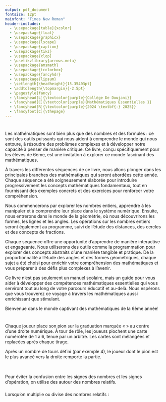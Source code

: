 ```yaml
---
output: pdf_document
fontsize: 12pt
mainfont: "Times New Roman"
header-includes:
  - \usepackage[table]{xcolor}
  - \usepackage{float}
  - \usepackage{graphicx}
  - \usepackage{lscape}
  - \usepackage{caption}
  - \usepackage{tikz}
  - \usepackage{xlop}
  - \usetikzlibrary{arrows.meta} 
  - \usepackage{amsmath}
  - \usepackage{tcolorbox}
  - \usepackage{fancyhdr}
  - \usepackage{lipsum}
  - \setlength{\headheight}{15.35403pt}
  - \addtolength{\topmargin}{-2.5pt}
  - \pagestyle{fancy}
  - \fancyhead[L]{\textcolor{purple}{Collège De Doujani}}
  - \fancyhead[C]{\textcolor{purple}{Mathématiques Essentielles }}
  - \fancyhead[R]{\textcolor{purple}{2024 \textbf{-} 2025}}
  - \fancyfoot[C]{\thepage}
---
```


\begin{titlepage}
\definecolor{umcolor}{RGB}{85, 37, 130}

\begin{center}

% Logo en haut
\includegraphics[width=0.45\linewidth]{vis/LogoMath.png}\\[1.5cm]

% Etablissement 
{\Large \textsc{Collège De Doujani}}\\[0.2cm]
{\large 6ème}\\[1.5cm]

% Encadré du titre
\tcbset{colback=pink!30, colframe=umcolor, width=\textwidth, arc=3mm, boxrule=0.8mm}
\begin{tcolorbox}
    \centering
    {\huge \bfseries Mathématiques Essentielles :\\ Tout pour la 6ème}\\[0.3cm]
\end{tcolorbox}

\vfill

% Auteur
\begin{flushright}
    \textbf{Réalisé par :}\\
    ATTOUMANI Ibrahim
\end{flushright}

\vfill

% Bas de page
\includegraphics[width=0.15\linewidth]{vis/DBS.png}\\[0.15cm]
{\Large Année Universitaire 2024 -- 2025}

\end{center}
\end{titlepage}

\thispagestyle{empty}
\definecolor{navy}{RGB}{11, 11, 69}
\definecolor{picker}{RGB}{235, 153, 30}

\newpage

\thispagestyle{empty}

\pagebreak
\tableofcontents
\pagebreak

\newpage

# \textcolor{blue}{1. Introduction}

Les mathématiques sont bien plus que des nombres et des formules : ce sont des outils puissants qui nous aident à comprendre le monde qui nous entoure, à résoudre des problèmes complexes et à développer notre capacité à penser de manière critique. Ce livre, conçu spécifiquement pour les élèves de 6ème, est une invitation à explorer ce monde fascinant des mathématiques.

À travers les différentes séquences de ce livre, nous allons plonger dans les principales branches des mathématiques qui seront abordées cette année. Chaque séquence a été soigneusement élaborée pour introduire progressivement les concepts mathématiques fondamentaux, tout en fournissant des exemples concrets et des exercices pour renforcer votre compréhension.

Nous commencerons par explorer les nombres entiers, apprendre à les manipuler et à comprendre leur place dans le système numérique. Ensuite, nous entrerons dans le monde de la géométrie, où nous découvrirons les formes, les lignes et les angles. Les opérations sur les nombres entiers seront également au programme, suivi de l'étude des distances, des cercles et des concepts de fractions.

Chaque séquence offre une opportunité d'apprendre de manière interactive et engageante. Nous utiliserons des outils comme la programmation pour explorer des concepts abstraits d'une manière tangible et pratique. De la proportionnalité à l'étude des angles et des formes géométriques, chaque sujet a été choisi pour enrichir votre compréhension des mathématiques et vous préparer à des défis plus complexes à l'avenir.

Ce livre n'est pas seulement un manuel scolaire, mais un guide pour vous aider à développer des compétences mathématiques essentielles qui vous serviront tout au long de votre parcours éducatif et au-delà. Nous espérons que vous trouverez ce voyage à travers les mathématiques aussi enrichissant que stimulant.

Bienvenue dans le monde captivant des mathématiques de la 6ème année!

\newpage

# \textcolor{blue}{2. Chapitre 1: Les Nombres Entiers}

\vfill
\begin{tcolorbox}[colback=pink!10!white, colframe=navy!75!black, title=\textcolor{white}{Activités: Les Entiers Naturels}, 
                  sharp corners=south]

\begin{minipage}[t]{0.48\textwidth}
Dans le jeu du \textbf{Tir au Panier}, on lance cinq balles vers des paniers disposés devant soi, représentés ci-contre. Chaque panier correspond à un nombre de points différent : par exemple, le premier panier rapporte \textbf{3 points} et le second \textbf{5 points}. À chaque lancer, on remporte le nombre de points indiqué par le panier touché. Si la balle n'atteint aucun panier, elle ne rapporte aucun point. Après les cinq lancers, on fait la somme des points obtenus. \textcolor{red}{a)} Moussy a effectué cinq lancers dans le jeu du \textbf{Tir au Panier}. Voici les résultats de ses lancers :

\end{minipage}
\hfill
\begin{minipage}[t]{0.48\textwidth}
\centering
\vspace{0pt}
\includegraphics[width=0.8\textwidth]{vis/pannier.jpg} 
\end{minipage}

\begin{itemize}
  \item Le premier lancer est réussi et rentre dans le panier 1.
  \item Le second lancer est également réussi et rentre dans le panier 1.
  \item Le troisième lancer ne touche aucun panier.
  \item Le quatrième lancer est réussi et rentre dans le panier 2.
  \item Le cinquième lancer ne touche aucun panier.
\end{itemize}

\textbf{Combien de points Moussy a-t-il obtenus au total ?}

\textcolor{red}{b)} Moussy fait une deuxième partie et toutes les balles atteignent le panier 2 sauf une atteignant le panier 1. 

\textbf{Les points obtenus par Moussy lors de cette deuxième partie sont-ils supérieurs à 30 ?}


\textcolor{red}{c)} Parmi les scores ci-dessous, lesquels peuvent être obtenus avec cinq tirs ? Justifier votre réponse à l’aide d’un calcul.

\begin{center}
\textcolor{green}{23} \hspace{2cm} \textcolor{blue}{19} \hspace{2cm} \textcolor{orange}{3} \hspace{2cm} \textcolor{purple}{25} \hspace{2cm} \textcolor{red}{30}
\end{center}

\textcolor{red}{d)} Quel est le nombre minimal de tir à lancer pour atteindre le score 12, 18 ?

\textcolor{red}{e)} Comment obtenir le score 14 ?

\textcolor{purple}{Pour aller loin:} On suppose qu'on a un troisième panier avec un score de 7. 

\textcolor{red}{f)} Comment obtenir 19, 11 et 29 avec le moins de tir de lancer possible ? Justifier votre réponse à l’aide d’un calcul.

\end{tcolorbox}
\vfill

\newpage

\begin{tcolorbox}[colback=pink!10!white, colframe=navy!75!black, title=\textcolor{white}{Activités: Durrées}, 
                  sharp corners=south]

\begin{minipage}[t]{0.48\textwidth}
\textcolor{red}{a)} Samuel, fraîchement rentré en classe, remarque que ses journées sont bien organisées. Ses cours débutent à 7 h 05 et chaque séance dure 55 minutes. Après deux séances de cours, il a droit à une récréation de 25 minutes.

\textbf{ Peux-tu l’aider à calculer à quelle heure la récréation commence et à quelle heure elle se termine ?}

\vspace{10pt}

\textbf{b.} Après une matinée de quatre séances de cours, Samuel file à la cantine pour une pause bien méritée. Les cours reprennent à 13 h 00. 

\end{minipage}
\hfill
\begin{minipage}[t]{0.48\textwidth}
\centering
\vspace{0pt}
\includegraphics[width=0.8\textwidth]{vis/horloge.jpg} 
\end{minipage}

\vspace{10pt}

\textbf{Combien de temps lui restent-elles pour savourer son repas ?}

\end{tcolorbox}


\vspace{1cm}


\begin{tcolorbox}[colback=pink!10!white, colframe=navy!75!black, title=\textcolor{white}{Activités: Durées}, 
                  sharp corners=south]
\textcolor{red}{a)} Associer à chaque problème l’opération ou l’expression qui en donne la solution. Plusieurs réponses sont parfois possibles.

\vspace{10pt}

\begin{minipage}[t]{0.48\textwidth}

\textbf{Problème 1.}  
Marc a acheté 4 livres à 3 € chacun. Il paye avec un billet de 20 €. Combien d’argent lui reste-t-il ? 

\vspace{10pt} 

\textbf{Problème 2.}  
Emma possède 30 billes. Elle en donne 8 à son ami et en perd 3. Combien de billes lui reste-t-il ? 

\vspace{10pt} 

\textbf{Problème 3.}  
Lucas joue au basket. Il marque 7 paniers, puis il rate 3 tirs. Il avait 15 paniers au début du match. Combien de paniers a-t-il réussi à la fin ?

\vspace{10pt} 

\textbf{Problème 4.}  
Le samedi matin, Claire a 30 euros dans son porte-monnaie. Le dimanche, elle double son montant et le lundi, elle en a 4 fois moins que le mardi. Combien d'euros a-t-elle le mardi soir ?

\end{minipage}
\hfill
\begin{minipage}[t]{0.58\textwidth}
\centering
\textbf{Opérations}  

\vspace{20pt}

\fbox{\textcolor{blue}{2 × 5 = 10}} \\
\vspace{5pt}
\fbox{\textcolor{blue}{20 – 10 = 10}} \\

\vspace{20pt}

\fbox{\textcolor{blue}{30 – 8 = 22}} \\
\vspace{5pt}
\fbox{\textcolor{blue}{22 – 3 = 19}} \\

\vspace{20pt} 

\fbox{\textcolor{blue}{15 + 7 = 22}} \\
\vspace{5pt}
\fbox{\textcolor{blue}{22 – 3 = 19}} \\

\vspace{20pt} 

\fbox{\textcolor{blue}{30 × 2 = 60}} \\
\vspace{5pt}
\fbox{\textcolor{blue}{60 ÷ 4 = 15}} \\

\end{minipage}

\vspace{10pt} 

\textcolor{red}{b)} Rédiger les phrases de conclusion pour chaque problème de la question a.

\textcolor{red}{c)} Dans l’expression 3 × (10 + 5), à quoi servent les parenthèses ?

\end{tcolorbox}


## \textcolor{red}{Les Entiers Naturels}

\vspace{7pt}

\begin{tcolorbox}[colback=cyan!10!white, colframe=red!75!black, title=\textcolor{white}{Définition}, sharp corners=southwest]
\textcolor{black}{Les \textbf{entiers naturels} sont les nombres que nous utilisons pour compter. Ils commencent à zéro et augmentent sans fin. Ces nombres sont très importants en mathématiques et dans la vie quotidienne, car ils nous permettent de quantifier les objets et les événements.}
\end{tcolorbox}

\vspace{7pt}

\textcolor{purple}{Dans cette sous-section, nous allons apprendre à écrire ces nombres en toutes lettres et à les représenter graphiquement sur une demi-droite graduée.}

\vspace{7pt}

\begin{tcolorbox}[colback=orange!10!white, colframe=orange!75!black, title=\textcolor{white}{Exemples}, sharp corners=southwest]
\textcolor{purple}{Voici quelques exemples d'écriture en toutes lettres pour les entiers naturels :}
\begin{itemize}
    \item \textcolor{red}{0 se lit « zéro »}
    \item \textcolor{red}{1 se lit « un »}
    \item \textcolor{red}{2 se lit « deux »}
    \item \textcolor{red}{3 se lit « trois »}
    \item \textcolor{red}{4 se lit « quatre »}
    \item \textcolor{red}{5 se lit « cinq »}
    \item \textcolor{red}{6 se lit « six »}
    \item \textcolor{red}{7 se lit « sept »}
    \item \textcolor{red}{8 se lit « huit »}
    \item \textcolor{red}{9 se lit « neuf »}
\end{itemize}
\end{tcolorbox}

\vspace{7pt}

\textcolor{purple}{Dans un nombre, chaque chiffre occupe un certain rang détaillé dans le tableau ci-dessous:}

\vspace{7pt}

\begin{center}
\renewcommand{\arraystretch}{1.5}
\setlength{\arrayrulewidth}{0.5mm}

\begin{tikzpicture}
\node[rounded corners=15pt, thick, draw=gray, fill=gray!10, inner sep=10pt] (table) {
    \begin{tabular}{>{\columncolor{blue!10}}c|>{\columncolor{orange!10}}c|>{\columncolor{green!10}}c|>{\columncolor{red!10}}c}
    \hline
    \textbf{Classe des milliards} & 
    \textbf{Classe des millions} & 
    \textbf{Classe des milliers} & 
    \textbf{Unités simples} \\
    \hline
    \begin{tabular}{>{\columncolor{white}}c|>{\columncolor{white}}c|>{\columncolor{white}}c}
    \rotatebox{90}{\textcolor{black}{centaines}} &
    \rotatebox{90}{\textcolor{black}{dizaines}} &
    \rotatebox{90}{\textcolor{black}{unités}}
    \end{tabular} &
    \begin{tabular}{>{\columncolor{white}}c|>{\columncolor{white}}c|>{\columncolor{white}}c}
    \rotatebox{90}{\textcolor{black}{centaines}} &
    \rotatebox{90}{\textcolor{black}{dizaines}} &
    \rotatebox{90}{\textcolor{black}{unités}}
    \end{tabular} &
    \begin{tabular}{>{\columncolor{white}}c|>{\columncolor{white}}c|>{\columncolor{white}}c}
    \rotatebox{90}{\textcolor{black}{centaines}} &
    \rotatebox{90}{\textcolor{black}{dizaines}} &
    \rotatebox{90}{\textcolor{black}{unités}}
    \end{tabular} &
    \begin{tabular}{>{\columncolor{white}}c|>{\columncolor{white}}c|>{\columncolor{white}}c}
    \rotatebox{90}{\textcolor{black}{centaines}} &
    \rotatebox{90}{\textcolor{black}{dizaines}} &
    \rotatebox{90}{\textcolor{black}{unités}}
    \end{tabular} \\
    \hline
    \begin{tabular}{c|c|c}
    \textcolor{black}{X} &
    \textcolor{black}{X} &
    \textcolor{black}{X}
    \end{tabular} &
    \begin{tabular}{c|c|c}
    \textcolor{black}{X} &
    \textcolor{black}{X} &
    \textcolor{black}{X}
    \end{tabular} &
    \begin{tabular}{c|c|c}
    \textcolor{black}{X} &
    \textcolor{black}{X} &
    \textcolor{black}{X}
    \end{tabular} &
    \begin{tabular}{>{\columncolor{red!5}}c|>{\columncolor{red!5}}c|>{\columncolor{red!5}}c}
    \textcolor{black}{2} &
    \textcolor{black}{3} &
    \textcolor{black}{4}
    \end{tabular} \\
    \hline
    \begin{tabular}{c|c|c}
    \textcolor{black}{X} &
    \textcolor{black}{X} &
    \textcolor{black}{X}
    \end{tabular} &
    \begin{tabular}{c|c|c}
    \textcolor{black}{X} &
    \textcolor{black}{X} &
    \textcolor{black}{X}
    \end{tabular} &
    \begin{tabular}{>{\columncolor{green!5}}c|>{\columncolor{green!5}}c|>{\columncolor{green!5}}c}
    \textcolor{black}{6} &
    \textcolor{black}{5} &
    \textcolor{black}{4}
    \end{tabular} &
    \begin{tabular}{>{\columncolor{red!5}}c|>{\columncolor{red!5}}c|>{\columncolor{red!5}}c}
    \textcolor{black}{3} &
    \textcolor{black}{2} &
    \textcolor{black}{1}
    \end{tabular} \\
    \hline
    \begin{tabular}{c|c|c}
    \textcolor{black}{X} &
    \textcolor{black}{X} &
    \textcolor{black}{X}
    \end{tabular} &
    \begin{tabular}{>{\columncolor{orange!5}}c|>{\columncolor{orange!5}}c|>{\columncolor{orange!5}}c}
    \textcolor{black}{1} &
    \textcolor{black}{2} &
    \textcolor{black}{3}
    \end{tabular} &
    \begin{tabular}{>{\columncolor{green!5}}c|>{\columncolor{green!5}}c|>{\columncolor{green!5}}c}
    \textcolor{black}{9} &
    \textcolor{black}{8} &
    \textcolor{black}{7}
    \end{tabular} &
    \begin{tabular}{>{\columncolor{red!5}}c|>{\columncolor{red!5}}c|>{\columncolor{red!5}}c}
    \textcolor{black}{5} &
    \textcolor{black}{4} &
    \textcolor{black}{6}
    \end{tabular} \\
    \hline
    \begin{tabular}{c|c|c}
    \textcolor{black}{X} &
    \textcolor{black}{8} &
    \textcolor{black}{7}
    \end{tabular} &
    \begin{tabular}{>{\columncolor{orange!5}}c|>{\columncolor{orange!5}}c|>{\columncolor{orange!5}}c}
    \textcolor{black}{6} &
    \textcolor{black}{5} &
    \textcolor{black}{4}
    \end{tabular} &
    \begin{tabular}{>{\columncolor{green!5}}c|>{\columncolor{green!5}}c|>{\columncolor{green!5}}c}
    \textcolor{black}{3} &
    \textcolor{black}{2} &
    \textcolor{black}{1}
    \end{tabular} &
    \begin{tabular}{>{\columncolor{red!5}}c|>{\columncolor{red!5}}c|>{\columncolor{red!5}}c}
    \textcolor{black}{0} &
    \textcolor{black}{9} &
    \textcolor{black}{9}
    \end{tabular} \\
    \hline
    \end{tabular}
};
\end{tikzpicture}

\captionsetup{justification=centering, font=small}
\captionof{table}{\textbf{Représentation des différentes classes et unités d'un nombre.}}
\end{center}

\begin{tcolorbox}[colback=cyan!10!white, colframe=red!75!black, title=\textcolor{white}{Définition}, sharp corners=southwest]
\textcolor{black}{
Une demi-droite graduée commence à 0 et continue indéfiniment vers la droite. Les nombres y sont placés régulièrement pour représenter leur valeur.
}
\vspace{0.3cm}

\begin{center}
\begin{tikzpicture}
  \draw[->] (0,0) -- (10,0) node[right] {\textcolor{red}{x}};
  \foreach \x in {0,1,2,3,4,5,6,7,8,9}
    \draw (\x,3pt) -- (\x,-3pt) node[below] {\textcolor{red}{\x}};
\end{tikzpicture}
\end{center}
\end{tcolorbox}

\vspace{0.4cm}

\begin{tcolorbox}[colback=cyan!10!white, colframe=lime!75!black, title=\textcolor{black}{Remarque}, sharp corners=southwest]
\textcolor{black}{
Les petits traits s'appellent des \textbf{\textcolor{red}{graduations}}.\\
Quand l'écart est trop grand : on ajoute des \textbf{\textcolor{red}{sous-graduations}}.\\
Quand il est trop petit : on saute des nombres (par 5, 10…).
}
\end{tcolorbox}

\vspace{0.5cm}

### \textcolor{green}{Comparer, Ranger des Nombres}

\vspace{0.3cm}

\begin{tcolorbox}[colback=orange!10!white, colframe=orange!75!black, title=\textcolor{white}{Comparer des entiers}, sharp corners=southwest]
\begin{itemize}
  \item \textcolor{red}{\(3 < 5\)} : trois est plus petit que cinq.
  \item \textcolor{red}{\(7 > 4\)} : sept est plus grand que quatre.
  \item \textcolor{red}{\(6 \leq 6\)} : six est plus petit ou égal à six.
  \item \textcolor{red}{\(9 \geq 2\)} : neuf est plus grand ou égal à deux.
\end{itemize}
\end{tcolorbox}

\vspace{0.5cm}

\noindent
\begin{minipage}{0.48\linewidth}
\centering
\includegraphics[width=\linewidth]{vis/ordreCroissant.png}

\vspace{0.2cm}
\textbf{Ordre Croissant} : \\
\(1 < 2 < 3 < 4 < 5 < 6\)
\end{minipage}
\hfill
\begin{minipage}{0.48\linewidth}
\centering
\includegraphics[width=\linewidth]{vis/ordreDecroissante.png}

\vspace{0.2cm}
\textbf{Ordre Décroissant} : \\
\(6 > 5 > 4 > 3 > 2 > 1\)
\end{minipage}

\begin{tcolorbox}[colback=orange!5!white, colframe=orange!75!black, title=\textcolor{white}{Ranger des entiers}, sharp corners=southwest]
\textcolor{black}{
Ranger, c'est mettre les nombres dans l'ordre croissant (du plus petit au plus grand) ou décroissant (du plus grand au plus petit).
}
\end{tcolorbox}

\vspace{0.5cm}

\begin{tcolorbox}[colback=orange!5!white, colframe=orange!75!black, title=\textcolor{white}{\large Encadrer un nombre}, sharp corners=southwest]
\textcolor{black}{
Encadrer un nombre consiste à identifier deux valeurs entre lesquelles ce nombre se situe.
}
\end{tcolorbox}

\vspace{0.4cm}

\begin{tcolorbox}[colback=orange!10!white, colframe=orange!75!black, title=\textcolor{white}{\normalsize Exemple}, sharp corners=southwest]
\textcolor{red}{\(4 < 6 < 8\)} \quad Cela signifie que le nombre \textbf{6 est compris entre 4 et 8}.
\end{tcolorbox}

\vspace{0.4cm}

\begin{center}
\begin{tikzpicture}[scale=1.4]
  \draw[->] (0,0) -- (7,0) node[anchor=north west] {Nombres};
  \foreach \x in {0,1,2,3,4,5,6}
    \draw (\x,0) -- (\x,0.2) node[above] {\x};
    
  \draw[thick, -{Latex[length=3mm, width=2mm]}] (1.2,0.5) -- (4.8,0.5);
  \node at (3, 0.75) {\(a \leq x \leq b\)};
  
  \draw[dashed] (1,0) -- (1,0.5);
  \node[below] at (1,0) {\(a\)};
  
  \draw[dashed] (5,0) -- (5,0.5);
  \node[below] at (5,0) {\(b\)};
  
  \node at (3, 0.25) {\(x\)};
\end{tikzpicture}
\end{center}

\vspace{0.5cm}

\textcolor{purple}{
\textbf{Intercaler} un nombre, c’est le positionner précisément entre deux autres, afin de mieux percevoir l’ordre des valeurs.
}

\vspace{0.4cm}

\begin{tcolorbox}[colback=orange!10!white, colframe=orange!75!black, title=\textcolor{white}{\normalsize Exemple}, sharp corners=southwest]
\textcolor{red}{\(x = 2\), \(y = 3\), \(z = 4\)} \quad Ainsi, \textbf{3 est intercalé entre 2 et 4}.
\end{tcolorbox}

\vspace{0.4cm}

\begin{center}
\begin{tikzpicture}[scale=1.4]
  \draw[->] (0,0) -- (7,0) node[anchor=north west] {Nombres};
  \foreach \x in {1,2,3,4,5,6}
    \draw (\x,0) -- (\x,0.2) node[above] {\x};
    
  \draw[thick, -{Latex[length=3mm, width=2mm]}] (1,0.5) -- (5,0.5);
  \node at (3, 0.75) {\(x < y < z\)};
  
  \draw[dashed] (2,0) -- (2,0.5);
  \node[below] at (2,0) {\(x\)};
  
  \draw[dashed] (4,0) -- (4,0.5);
  \node[below] at (4,0) {\(z\)};
  
  \draw[fill=black] (3,0) circle (1.5pt);
  \node[below] at (3,0) {\(y\)};
\end{tikzpicture}
\end{center}

\vspace{0.5cm}

\begin{tcolorbox}[colback=orange!10!white, colframe=yellow!80!black, title=\textcolor{white}{\large Exercices d'application}, sharp corners=south]
\begin{itemize}
    \item[\textbf{1.}] Écris tous les entiers naturels compris entre 10 et 20.
    \item[\textbf{2.}] Écris en toutes lettres : 13, 25, 37, 48, 59.
    \item[\textbf{3.}] Représente sur une demi-droite graduée les nombres : 0, 1, 2, 3, 4 et 5.
    \item[\textbf{4.}] Compare les paires suivantes : 7 et 9 ; 12 et 12 ; 15 et 8.
    \item[\textbf{5.}] Classe ces nombres dans l’ordre décroissant : 45, 23, 89, 12, 67.
    \item[\textbf{6.}] Encadre le nombre 6 entre deux entiers naturels.
    \item[\textbf{7.}] Intercale le nombre 5 entre 3 et 7.
\end{itemize}
\end{tcolorbox}

\vspace{0.5cm}

\begin{tcolorbox}[colback=cyan!10!white, colframe=cyan!75!black, title=\textcolor{white}{\large Récapitulatif}, sharp corners=south]
\textcolor{black}{
\begin{itemize}
    \item Les \textbf{entiers naturels} sont les nombres utilisés pour compter : 0, 1, 2, 3, ...
    \item Chaque chiffre dans un nombre occupe un \textbf{rang} : unités, dizaines, centaines...
    \item La \textbf{demi-droite graduée} permet de représenter visuellement les entiers.
    \item \textbf{Comparer} deux nombres revient à déterminer lequel est plus grand, plus petit ou égal.
    \item \textbf{Ranger} des nombres consiste à les classer par ordre croissant ou décroissant.
    \item \textbf{Encadrer} un nombre, c’est identifier deux bornes entre lesquelles il se trouve.
    \item \textbf{Intercaler} un nombre, c’est le situer précisément entre deux autres.
\end{itemize}
}
\end{tcolorbox}

\vspace{0.3cm}

## \textcolor{red}{Les Entiers Relatifs}

\vspace{0.3cm}

\textbf{Un jeu ludique pour explorer les déplacements sur une droite graduée.}

Chaque joueur place son pion sur la graduation marquée « \textbf{Départ} » au centre d’une droite numérique. À tour de rôle, les joueurs piochent une carte numérotée de 1 à 6, tenue par un arbitre. Les cartes sont mélangées et replacées après chaque tirage.

\vspace{0.2cm}

\begin{itemize}
  \item Si le numéro tiré est \textbf{pair}, le joueur \textbf{avance vers la droite} du nombre de graduations indiqué.
  \item Si le numéro est \textbf{impair}, il \textbf{recule vers la gauche}.
\end{itemize}

\vspace{0.2cm}

Après un nombre de tours défini (par exemple 4), le joueur dont le pion est le plus avancé vers la droite remporte la partie.

\vspace{0.2cm}

\begin{center}
\begin{tikzpicture}[scale=1.2]
  \draw[->] (-5,0) -- (6.5,0);
  \foreach \x in {-5,-4,...,6}
    \draw (\x,0) -- (\x,0.2) node[above] {\x};

  % Marque "Départ" en rouge
  \draw[very thick, red] (0,-0.15) -- (0,0.35);
  \node[below, red] at (0,-0.15) {\textbf{Départ}};
\end{tikzpicture}
\end{center}


\begin{figure}[H]
    \centering
    \includegraphics[width=0.92\linewidth]{vis/cartes.png}
\end{figure}

\begin{tcolorbox}[colback=pink!10!white, colframe=navy!75!black, title=\textcolor{white}{Activité : Avance ou recule ?}, sharp corners=south]

\vspace{0.3cm}

\textbf{À partir du tableau ci-dessus, réalise l’activité suivante :}

\vspace{0.3cm}

\begin{minipage}{0.5\textwidth}
\textbf{Questions :}
\begin{enumerate}
  \item Qui était en tête après le premier tour ? Et après le deuxième tour ?
  \item Reproduis la droite graduée et place une croix représentant le pion de \textbf{Arthur} à l’issue du jeu. Fais de même pour \textbf{Luna}, \textbf{Clara} et \textbf{Noé}.
  \item Décris la position de ces pions. Propose une manière simple de coder ces positions.
  \item Les pions d’\textbf{Arthur} et de \textbf{Luna} sont à la même distance du départ mais pas du même côté. Quel élément, dans le codage retenu, permet de les distinguer ?
\end{enumerate}
\end{minipage}
\hfill
\begin{minipage}{0.4\textwidth}
\begin{figure}[H]
    \centering
    \includegraphics[width=\linewidth]{vis/cartelogo.jpg}
    \caption*{\small Carte utilisée dans le jeu (1 à 6)}
\end{figure}
\end{minipage}

\end{tcolorbox}

\vspace{0.5cm}

\begin{tcolorbox}[colback=cyan!5!white, colframe=red!80!black, title=\textcolor{white}{\large Définition}, sharp corners=southwest]
\textcolor{black}{
Les \textbf{entiers relatifs} sont l'ensemble des entiers naturels (\(0, 1, 2, 3, \dots\)) ainsi que leurs opposés négatifs (\(-1, -2, -3, \dots\)). Ils permettent de représenter des situations de la vie courante où l’on dépasse ou descend en dessous de zéro : comme les températures hivernales, les dettes, ou les déplacements en arrière sur une droite graduée.}



\begin{itemize}
  \item Les nombres comportant un signe - sont appelés \textbf{les nombres négatifs}. 
  \item Les nombres comportant un signe + sont appelés \textbf{les nombres positifs}.
\end{itemize}

\end{tcolorbox}

\vspace{0.3cm}

\textcolor{purple}{
Dans cette section, nous apprendrons à lire et écrire correctement ces nombres.
}

\vspace{0.4cm}

\begin{tcolorbox}[colback=orange!5!white, colframe=orange!80!black, title=\textcolor{white}{\large Lecture des entiers relatifs}, sharp corners=southwest]
\textcolor{purple}{
Voici comment lire les entiers relatifs les plus courants :
}

\vspace{0.2cm}

\begin{itemize}
    \item \textcolor{red}{-3 se lit « moins trois »}
    \item \textcolor{red}{-2 se lit « moins deux »}
    \item \textcolor{red}{-1 se lit « moins un »}
    \item \textcolor{red}{0 se lit « zéro »}
    \item \textcolor{red}{1 se lit « un »}
    \item \textcolor{red}{2 se lit « deux »}
    \item \textcolor{red}{3 se lit « trois »}
\end{itemize}.
\end{tcolorbox}

### \textcolor{green}{Comparer des nombres relatifs}

\vspace{0.3cm}

\begin{tcolorbox}[colback=orange!5!white, colframe=blue!80!black, title=\textcolor{white!70!black}{\Large Nombres opposés et comparaison}]

\textbf{Nombres opposés :}  
Deux nombres relatifs sont dits \textbf{opposés} lorsqu'ils ont la même distance à zéro mais des signes contraires.

\begin{center}
\textcolor{red}{Exemple :} \(-5\) et \(+5\) sont opposés.  
On peut dire que \(-5\) est l’opposé de \(+5\), ou inversement.
\end{center}

\vspace{0.3cm}

\textbf{Comparer des nombres relatifs :}

\begin{itemize}
    \item \textbf{Règle 1 — Même signe positif :}  
    On compare les valeurs comme pour des nombres naturels.  
    \textcolor{purple}{Exemple :} \(+2{,}3 < +2{,}8\) car \(2{,}3 < 2{,}8\)

    \vspace{0.2cm}
    
    \item \textbf{Règle 2 — Même signe négatif :}  
    Plus un nombre est proche de zéro, plus il est grand.  
    \textcolor{purple}{Exemple :} \(-2{,}4 > -3{,}2\) car \(2{,}4 < 3{,}2\)
\end{itemize}

\end{tcolorbox}


\vspace{0.3cm}

\begin{tcolorbox}[colback=yellow!10!white, colframe=cyan!80!black, title=\textcolor{black}{Récapitulatif}, sharp corners=southwest]
\textcolor{purple}{Dans cette leçon, nous avons appris à écrire et à représenter les entiers relatifs. N'oubliez pas que les nombres négatifs sont simplement des entiers avec un signe moins devant, et ils se trouvent à gauche de zéro sur une droite graduée.}
\end{tcolorbox}


## \textcolor{red}{Opérations sur les Nombres Entiers}

\vspace{0.3cm}

\textcolor{purple}{Notation importante :}  
Pour éviter la confusion entre les signes des nombres et les signes d'opération, on utilise des \textbf{parenthèses} autour des nombres relatifs.

\begin{tcolorbox}[colback=blue!5!white, colframe=blue!80!black, title=\textcolor{white!70}{\normalsize Exemple}]
Soit \( A \) la somme de \(+3\) et \(-1\).  
On écrit correctement :  
\[
A = (+3) + (-1) = +2
\]
\textit{Et non pas : \( A = +3 + -1 \), ce qui prête à confusion.}
\end{tcolorbox}

\vspace{0.3cm}

### \textcolor{green}{Additions et Soustractions}

\begin{tcolorbox}[colback=pink!10!white, colframe=red!70!black, title=\textcolor{white!40}{\large Règle n°1 : Addition de nombres de même signe}, sharp corners=south]

\textbf{Propriété :}  
Pour additionner deux nombres relatifs de même signe :
\begin{itemize}
    \item On garde ce signe pour le résultat.
    \item On additionne leurs distances à zéro (valeurs absolues).
\end{itemize}

\end{tcolorbox}

\begin{tcolorbox}[colback=pink!10!white, colframe=orange!70!black, title=\textcolor{white!40}{\large Addition de nombres de même signe}, sharp corners=south]


\begin{minipage}{0.58\textwidth}
\textcolor{blue}{Interprétation :}  
\begin{itemize}
    \item Gagner plusieurs fois → on additionne les gains.
    \item Perdre plusieurs fois → on additionne les pertes.
\end{itemize}
\end{minipage}
\hfill
\begin{minipage}{0.38\textwidth}
\textcolor{green}{Exemples :}
\vspace{0.2cm}
\begin{itemize}
    \item \((+2) + (+4) = +6\)  
    {\small (2 billes gagnées puis 4 billes gagnées = 6 billes gagnées)}

    \vspace{0.2cm}

    \item \((-3) + (-1) = -4\)  
    {\small (3 billes perdues puis 1 bille perdue = 4 billes perdues)}
\end{itemize}
\end{minipage}


\end{tcolorbox}

\vspace{0.5cm}

\begin{tcolorbox}[colback=pink!10!white, colframe=red!70!black, title=\textcolor{white!40}{\large Règle n°2 : Addition de nombres de signe contraire}, sharp corners=south]

\textbf{Propriété :}  
Pour additionner deux nombres relatifs de signe contraire :
\begin{itemize}
    \item On garde le signe du nombre qui a la plus grande distance à zéro (valeur absolue).
    \item On soustrait les distances à zéro.
\end{itemize}

\end{tcolorbox}

\vspace{0.5cm}

\begin{tcolorbox}[colback=pink!10!white, colframe=orange!70!black, title=\textcolor{white!40}{\large Addition de nombres de signe contraire}, sharp corners=south]

\begin{minipage}{0.58\textwidth}
\textcolor{blue}{Interprétation :}  
\begin{itemize}
    \item Gagner puis perdre, ou perdre puis gagner → on fait la différence.
    \item Le résultat prend le signe de la quantité la plus « forte ».
\end{itemize}
\end{minipage}
\hfill
\begin{minipage}{0.38\textwidth}
\textcolor{green}{Exemples :}
\vspace{0.2cm}
\begin{itemize}
    \item \((-5) + (+3) = -2\)  
    {\small (Perdre 5 billes puis gagner 3 billes = perte de 2 billes)}

    \vspace{0.2cm}

    \item \((-2) + (+7) = +5\)  
    {\small (Perdre 2 billes puis gagner 7 billes = gain de 5 billes)}
\end{itemize}
\end{minipage}

\end{tcolorbox}

\vspace{0.5cm}

### \textcolor{green}{Multiplications}

\vspace{0.5cm}

\begin{tcolorbox}[colback=cyan!10!white, colframe=red!75!black, title=\textcolor{white}{\large Définition}, sharp corners=southwest]
\textcolor{purple}{La multiplication est une opération qui consiste à ajouter un même nombre plusieurs fois. Nous allons voir comment multiplier des entiers relatifs.}
\end{tcolorbox}

\vspace{0.4cm}

\textcolor{purple}{\textbf{Règle des signes :}} Lorsqu'on multiplie ou divise des nombres relatifs :
\begin{itemize}
    \item \textbf{Même signe} (positif avec positif ou négatif avec négatif) $\Rightarrow$ \textcolor{blue}{résultat positif}.
    \item \textbf{Signe contraire} (positif avec négatif) $\Rightarrow$ \textcolor{red}{résultat négatif}.
\end{itemize}

\vspace{0.3cm}

\begin{tcolorbox}[colback=blue!5!white, colframe=blue!70!black, title=\textcolor{white}{\large Règle des signes — Multiplication / Division}, sharp corners=southwest]
\centering
\renewcommand{\arraystretch}{1.3}
\begin{tabular}{|c|c|c|}
\hline
\textbf{Opération} & \textbf{Signe du Résultat} & \textbf{Exemple} \\
\hline
\cellcolor{gray!10} $(+)\times(+)$ ou $(-)\times(-)$ & \textcolor{blue}{Positif} & $(+3)\times(+4) = +12$ \\
\hline
\cellcolor{gray!10} $(+)\times(-)$ ou $(-)\times(+)$ & \textcolor{red}{Négatif} & $(-3)\times(+4) = -12$ \\
\hline
\end{tabular}
\end{tcolorbox}

\vspace{0.3cm}

\begin{tcolorbox}[colback=cyan!10!white, colframe=orange!75!black, title=\textcolor{white}{Exemples}, sharp corners=southwest]
\centering
\begin{minipage}{0.45\textwidth}
\centering
\textcolor{blue}{Multiplication de 10 avec 5} \\
\opmul[voperator=bottom, displayshiftintermediary=none]{10}{5}
\end{minipage}%
\hfill
\begin{minipage}{0.45\textwidth}
\centering
\textcolor{blue}{Multiplication de 12 avec 11} \\
\opmul[voperator=bottom, displayshiftintermediary=none]{12}{11}
\end{minipage}
\end{tcolorbox}

\begin{tcolorbox}[colback=orange!10!white, colframe=orange!75!black, sharp corners=south, boxrule=0.8mm, title=Explication des Exemples]
    \textbf{Multiplication de 10 par 5 :}
    \[
    \opmul[voperator=bottom, displayshiftintermediary=none]{10}{5}
    \]
    \textcolor{red}{(La multiplication de 10 par 5 est directe : 10 multiplié par 5 donne 50.)}
    
    \textbf{Explication :} Nous multiplions 10 par 5. Comme 10 est un nombre entier, nous multiplions simplement les chiffres 10 et 5. Le résultat est 50.

    \textbf{Multiplication de 12 par 11 :}
    \[
    \opmul[voperator=bottom, displayshiftintermediary=none]{12}{11}
    \]
    \textcolor{red}{(Pour multiplier 12 par 11, nous utilisons la méthode distributive : (10 + 2) × (10 + 1). On obtient 120 + 12 = 132.)}
    
    \textbf{Explication :} Nous multiplions 12 par 11 en utilisant la méthode distributive : 
    \begin{itemize}
        \item Décomposez 11 en 10 + 1.
        \item Multipliez 12 par 10 pour obtenir 120.
        \item Multipliez 12 par 1 pour obtenir 12.
        \item Additionnez les deux résultats : 120 + 12 = 132.
    \end{itemize}
\end{tcolorbox}

\vspace{0.4cm}

### \textcolor{green}{Division Euclidienne}

\vspace{0.4cm}

\begin{tcolorbox}[colback=pink!10!white, colframe=navy!75!black, title=\textcolor{white}{Activité : Division Euclidienne en Course à Relais}, sharp corners=south]

\begin{minipage}{0.58\textwidth}
\textbf{Contexte :}  
Lors d’une grande course à relais, 53 coureurs participent à une épreuve. Chaque équipe doit être composée de \textbf{4 coureurs}.  
L’objectif est de former le maximum d’équipes complètes.

\vspace{0.3cm}
\textbf{Questions :}
\begin{enumerate}
    \item Combien d’équipes complètes peut-on former ?
    \item Combien restera-t-il de coureurs sans équipe ?
    \item Écris la division euclidienne de 53 par 4.
    \item Quelle interprétation peut-on donner du quotient et du reste dans ce contexte ?
\end{enumerate}
\end{minipage}
\hfill
\begin{minipage}{0.38\textwidth}
\centering
\includegraphics[width=0.9\linewidth]{vis/course_relais.jpg} 
{\small \textit{Une course à relais passionnante !}}
\end{minipage}

\end{tcolorbox}

\vspace{0.3cm}

\begin{tcolorbox}[colback=cyan!10!white, colframe=red!75!black, title=\textcolor{white}{Définition}, 
                  sharp corners=southwest]

\textcolor{black}{La division euclidienne consiste à diviser un nombre, appelé \textcolor{red}{dividende}, par un autre nombre, appelé \textcolor{red}{diviseur}, pour obtenir un \textcolor{red}{quotient} et un \textcolor{red}{reste}. Cette division est utile pour déterminer combien de fois un nombre peut être réparti en parts égales, et ce qui reste.}
\end{tcolorbox}

\vspace{0.3cm}

\begin{tcolorbox}[colback=pink!10!white, colframe=red!70!black, 
    title=\textcolor{white}{\large Les termes de la Division Euclidienne}, sharp corners=south]

\begin{minipage}{0.55\textwidth}
\vspace{0.2cm}
\textcolor{purple}{Voici les termes importants :}
\begin{itemize}
    \item \textcolor{red}{\textbf{Dividende} : Le nombre que l'on souhaite diviser.}
    \item \textcolor{red}{\textbf{Diviseur} : Le nombre par lequel on divise.}
    \item \textcolor{red}{\textbf{Quotient} : Le résultat entier de la division.}
    \item \textcolor{red}{\textbf{Reste} : Ce qui reste après la division.}
\end{itemize}
\end{minipage}
\hfill
\begin{minipage}{0.4\textwidth}
\centering
\includegraphics[width=0.95\linewidth]{vis/division_euclidienne.png}
\\[0.2cm]
{\small \textit{Illustration de la division euclidienne}}
\end{minipage}

\end{tcolorbox}

\vspace{0.4cm}


\begin{tcolorbox}[colback=cyan!10!white, colframe=red!70!black, title=\textcolor{white}{Les deux types de divisions euclidiennes}, sharp corners=southwest]

\textbf{1. Division avec reste non nul} :  
Lorsqu’un nombre entier ne peut pas être divisé exactement par un autre, il reste une partie appelée \textbf{reste}.  
\[
\text{Exemple : } 27 = 4 \times 6 + 3
\]

\textbf{2. Division exacte (reste nul)} :  
Le diviseur se divise parfaitement dans le dividende, sans reste.  
\[
\text{Exemple : } 24 = 6 \times 4
\]

Ces deux formes nous aident à mieux comprendre la structure des entiers et les notions de multiple et diviseur.
\end{tcolorbox}

\vspace{0.4cm}

\begin{tcolorbox}[colback=cyan!5!white, colframe=orange!75!black, title=\textcolor{white}{Division euclidienne de 27 par 4 (avec reste non nul)}, sharp corners=south]
\centering
\opidiv[displayintermediary=all, voperation=top]{27}{4}
\end{tcolorbox}

\vspace{0.3cm}

\textcolor{purple}{\textbf{Explication détaillée :}}
\begin{enumerate}
    \item \textbf{Division} : On cherche combien de fois 4 peut entrer dans 27 sans le dépasser. La réponse est 6, car \(4 \times 6 = 24\).
    \item \textbf{Soustraction} : \(27 - 24 = 3\). Il reste 3.
    \item \textbf{Conclusion} : Le quotient est 6, le reste est 3.
\end{enumerate}

\begin{center}
\textcolor{purple}{\large Résultat : \[ 27 = 4 \times 6 + 3 \]}
\end{center}

\vspace{0.2cm}


\begin{tcolorbox}[colback=cyan!5!white, colframe=orange!75!black, title=\textcolor{white}{Division euclidienne de 27 par 3 (division exacte)}, sharp corners=south]
\centering
\opidiv[displayintermediary=all, voperation=top]{27}{3}
\end{tcolorbox}

\vspace{0.3cm}

\textcolor{purple}{\textbf{Explication détaillée :}}
\begin{enumerate}
    \item \textbf{Division} : 3 entre exactement 9 fois dans 27, car \(3 \times 9 = 27\).
    \item \textbf{Soustraction} : \(27 - 27 = 0\). Le reste est nul.
    \item \textbf{Conclusion} : Le quotient est 9, le reste est 0.
\end{enumerate}

\begin{center}
\textcolor{purple}{\large Résultat : \[ 27 = 3 \times 9 + 0 \]}
\end{center}

\vspace{0.2cm}

\begin{tcolorbox}[colback=cyan!10!white, colframe=lime!75!black, title=\textcolor{black}{Remarque importante sur les priorités}, sharp corners=southwest]
Lorsqu'une expression contient plusieurs opérations :
\begin{itemize}
    \item Les \textbf{multiplications} et \textbf{divisions} sont effectuées avant les \textbf{additions} et \textbf{soustractions}.
    \item L'utilisation de \textbf{parenthèses} permet de clarifier l’ordre des calculs.
\end{itemize}
Nous approfondirons cette règle très bientôt.
\end{tcolorbox}


### \textcolor{green}{Priorités Opératoires}

\begin{tcolorbox}[colback=cyan!10!white, colframe=red!75!black, title=\textcolor{white}{Définition}, sharp corners=southwest]
\textcolor{black}{
Les priorités opératoires sont des règles qui nous indiquent dans quel ordre faire les calculs pour obtenir le bon résultat.}
\end{tcolorbox}

\vspace{0.2cm}

\textcolor{purple}{\textbf{Voici les règles à suivre dans un calcul :}}

\begin{enumerate}
    \item \textcolor{red}{\textbf{D'abord les parenthèses}} : on commence toujours par les calculs à l'intérieur des parenthèses.
    \item \textcolor{red}{\textbf{Ensuite les multiplications et les divisions}} : on les fait de gauche à droite.
    \item \textcolor{red}{\textbf{Enfin les additions et les soustractions}} : elles aussi de gauche à droite.
\end{enumerate}

\vspace{0.2cm}

\begin{tcolorbox}[colback=orange!10!white, colframe=orange!80, title=\textcolor{white}{\large Exemples illustrés}, sharp corners=southwest]

\begin{itemize}
    \item \textbf{Exemple 1 :} \( 4 + 3 \times 2 \)
    \begin{itemize}
        \item On fait la multiplication en premier : \( 3 \times 2 = 6 \)
        \item Puis l’addition : \( 4 + 6 = 10 \)
    \end{itemize}

    \vspace{0.2cm}

    \item \textbf{Exemple 2 :} \( (8 - 3) \times 2 \)
    \begin{itemize}
        \item On commence par la parenthèse : \( 8 - 3 = 5 \)
        \item Puis on multiplie : \( 5 \times 2 = 10 \)
    \end{itemize}

    \vspace{0.2cm}

    \item \textbf{Exemple 3 :} \( 6 \div 2 + 1 \)
    \begin{itemize}
        \item On commence par la division : \( 6 \div 2 = 3 \)
        \item Puis on ajoute : \( 3 + 1 = 4 \)
    \end{itemize}
\end{itemize}

\end{tcolorbox}

\vspace{0.2cm}

\textcolor{red!70!white}{
\textbf{Retiens bien :} Suivre l’ordre des opérations permet de faire les bons calculs et d’éviter les erreurs.}